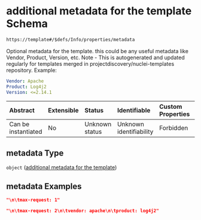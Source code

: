 # additional metadata for the template Schema

```txt
https://template#/$defs/Info/properties/metadata
```

Optional metadata for the template.
this could be any useful metadata like Vendor, Product, Version, etc.
Note - This is autogenerated and updated regularly for templates merged in projectdiscovery/nuclei-templates repository.
Example:

```yaml
Vendor: Apache
Product: Log4j2
Version: <=2.14.1
```

| Abstract            | Extensible | Status         | Identifiable            | Custom Properties | Additional Properties | Access Restrictions | Defined In                                                                             |
| :------------------ | :--------- | :------------- | :---------------------- | :---------------- | :-------------------- | :------------------ | :------------------------------------------------------------------------------------- |
| Can be instantiated | No         | Unknown status | Unknown identifiability | Forbidden         | Allowed               | none                | [nuclei-schema.schema.json\*](../out/nuclei-schema.schema.json "open original schema") |

## metadata Type

`object` ([additional metadata for the template](nuclei-schema-defs-info-properties-additional-metadata-for-the-template))

## metadata Examples

```json
"\n\tmax-request: 1"
```

```json
"\n\tmax-request: 2\n\tvendor: apache\n\tproduct: log4j2"
```
